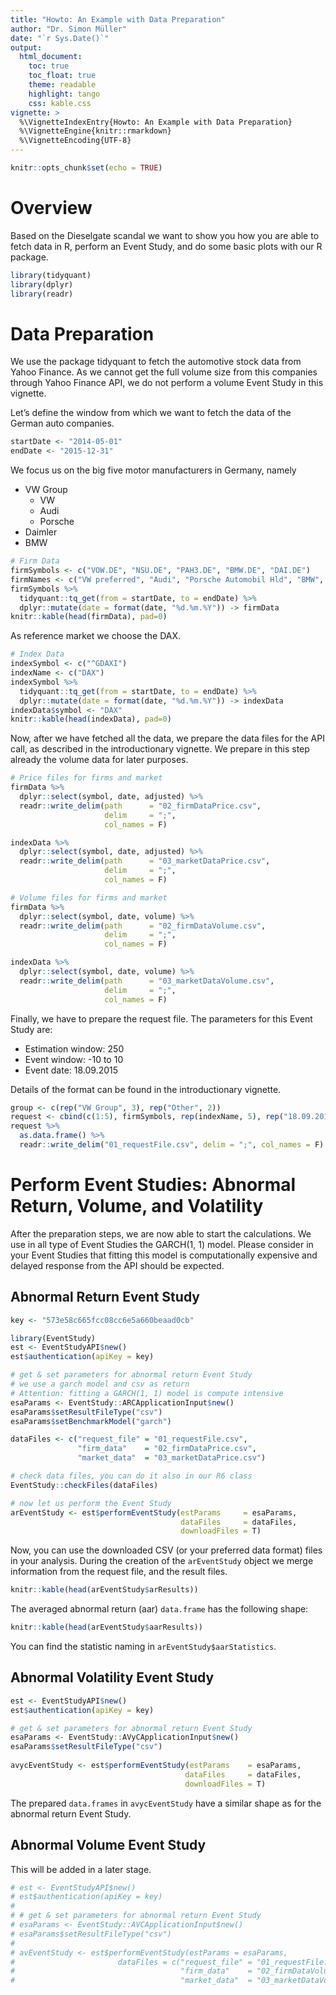 ---
title: "Howto: An Example with Data Preparation"
author: "Dr. Simon Müller"
date: "`r Sys.Date()`"
output:
  html_document:
    toc: true
    toc_float: true
    theme: readable
    highlight: tango
    css: kable.css
vignette: >
  %\VignetteIndexEntry{Howto: An Example with Data Preparation}
  %\VignetteEngine{knitr::rmarkdown}
  %\VignetteEncoding{UTF-8}
---

```{r setup, include=FALSE}
knitr::opts_chunk$set(echo = TRUE)
```

# Overview

Based on the Dieselgate scandal we want to show you how you are able to fetch data in R, perform an Event Study, and do some basic plots with our R package. 

```{r, message=F, echo=T, eval=FALSE}
library(tidyquant)
library(dplyr)
library(readr)
```

# Data Preparation

We use the package tidyquant to fetch the automotive stock data from Yahoo Finance. As we cannot get the full volume size from this companies through Yahoo Finance API, we do not perform a volume Event Study in this vignette.

Let's define the window from which we want to fetch the data of the German auto companies.
```{r, eval=FALSE}
startDate <- "2014-05-01"
endDate <- "2015-12-31"
```

We focus us on the big five motor manufacturers in Germany, namely

- VW Group
    - VW
    - Audi
    - Porsche
- Daimler
- BMW

```{r, eval=FALSE}
# Firm Data
firmSymbols <- c("VOW.DE", "NSU.DE", "PAH3.DE", "BMW.DE", "DAI.DE")
firmNames <- c("VW preferred", "Audi", "Porsche Automobil Hld", "BMW", "Daimler")
firmSymbols %>% 
  tidyquant::tq_get(from = startDate, to = endDate) %>% 
  dplyr::mutate(date = format(date, "%d.%m.%Y")) -> firmData
knitr::kable(head(firmData), pad=0)
```

As reference market we choose the DAX.

```{r, eval=FALSE}
# Index Data
indexSymbol <- c("^GDAXI")
indexName <- c("DAX")
indexSymbol %>% 
  tidyquant::tq_get(from = startDate, to = endDate) %>% 
  dplyr::mutate(date = format(date, "%d.%m.%Y")) -> indexData
indexData$symbol <- "DAX"
knitr::kable(head(indexData), pad=0)
```

Now, after we have fetched all the data, we prepare the data files for the API call, as described in the introductionary vignette. We prepare in this step already the volume data for later purposes. 
```{r, eval=FALSE}
# Price files for firms and market
firmData %>% 
  dplyr::select(symbol, date, adjusted) %>% 
  readr::write_delim(path      = "02_firmDataPrice.csv", 
                     delim     = ";", 
                     col_names = F)

indexData %>% 
  dplyr::select(symbol, date, adjusted) %>% 
  readr::write_delim(path      = "03_marketDataPrice.csv", 
                     delim     = ";", 
                     col_names = F)

# Volume files for firms and market
firmData %>% 
  dplyr::select(symbol, date, volume) %>% 
  readr::write_delim(path      = "02_firmDataVolume.csv", 
                     delim     = ";", 
                     col_names = F)

indexData %>% 
  dplyr::select(symbol, date, volume) %>% 
  readr::write_delim(path      = "03_marketDataVolume.csv", 
                     delim     = ";", 
                     col_names = F)
```

Finally, we have to prepare the request file. The parameters for this Event Study are:

- Estimation window: 250
- Event window: -10 to 10
- Event date: 18.09.2015

Details of the format can be found in the introductionary vignette.

```{r, eval=FALSE}
group <- c(rep("VW Group", 3), rep("Other", 2))
request <- cbind(c(1:5), firmSymbols, rep(indexName, 5), rep("18.09.2015", 5), group, rep(-10, 5), rep(10, 5), rep(-11, 5), rep(250, 5))
request %>% 
  as.data.frame() %>% 
  readr::write_delim("01_requestFile.csv", delim = ";", col_names = F)
```


# Perform Event Studies: Abnormal Return, Volume, and Volatility

After the preparation steps, we are now able to start the calculations. We use in all type of Event Studies the GARCH(1, 1) model. Please consider in your Event Studies that fitting this model is computationally expensive and delayed response from the API should be expected. 

## Abnormal Return Event Study

```{r, message=F, eval=F}
key <- "573e58c665fcc08cc6e5a660beaad0cb"

library(EventStudy)
est <- EventStudyAPI$new()
est$authentication(apiKey = key)

# get & set parameters for abnormal return Event Study
# we use a garch model and csv as return
# Attention: fitting a GARCH(1, 1) model is compute intensive
esaParams <- EventStudy::ARCApplicationInput$new()
esaParams$setResultFileType("csv")
esaParams$setBenchmarkModel("garch")

dataFiles <- c("request_file" = "01_requestFile.csv",
               "firm_data"    = "02_firmDataPrice.csv",
               "market_data"  = "03_marketDataPrice.csv")

# check data files, you can do it also in our R6 class
EventStudy::checkFiles(dataFiles)

# now let us perform the Event Study
arEventStudy <- est$performEventStudy(estParams     = esaParams, 
                                      dataFiles     = dataFiles, 
                                      downloadFiles = T)
```

Now, you can use the downloaded CSV (or your preferred data format) files in your analysis. During the creation of the `arEventStudy` object we merge information from the request file, and the result files.

```{r, eval=F}
knitr::kable(head(arEventStudy$arResults))
```


The averaged abnormal return (aar) `data.frame` has the following shape:

```{r, eval=F}
knitr::kable(head(arEventStudy$aarResults))
```

You can find the statistic naming in `arEventStudy$aarStatistics`.


## Abnormal Volatility Event Study

```{r, message=F, eval=F}
est <- EventStudyAPI$new()
est$authentication(apiKey = key)

# get & set parameters for abnormal return Event Study
esaParams <- EventStudy::AVyCApplicationInput$new()
esaParams$setResultFileType("csv")
 
avycEventStudy <- est$performEventStudy(estParams    = esaParams, 
                                       dataFiles     = dataFiles,
                                       downloadFiles = T)
```

The prepared `data.frames` in `avycEventStudy` have a similar shape as for the abnormal return Event Study. 

## Abnormal Volume Event Study

This will be added in a later stage.

```{r, eval=F}
# est <- EventStudyAPI$new()
# est$authentication(apiKey = key)
# 
# # get & set parameters for abnormal return Event Study
# esaParams <- EventStudy::AVCApplicationInput$new()
# esaParams$setResultFileType("csv")
# 
# avEventStudy <- est$performEventStudy(estParams = esaParams,
#                       dataFiles = c("request_file" = "01_requestFile.csv",
#                                     "firm_data"    = "02_firmDataVolume.csv",
#                                     "market_data"  = "03_marketDataVolume.csv"))
```

